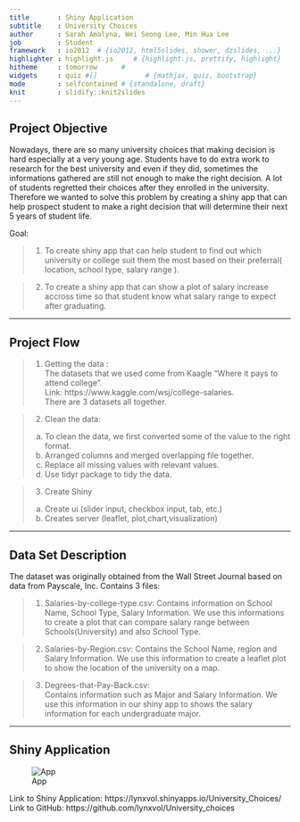 ```yaml
---
title       : Shiny Application
subtitle    : University Choices
author      : Sarah Amalyna, Wei Seong Lee, Min Hua Lee
job         : Student
framework   : io2012  # {io2012, html5slides, shower, dzslides, ...}
highlighter : highlight.js     # {highlight.js, prettify, highlight}
hitheme     : tomorrow      # 
widgets     : quiz #[]            # {mathjax, quiz, bootstrap}
mode        : selfcontained # {standalone, draft}
knit        : slidify::knit2slides
---
```

<!-- Limit image width and height -->
<style type='text/css'>
img {
    max-height: 504px;
    max-width: 867px;
}
</style>

<!-- Center image on slide -->
<script src="http://ajax.aspnetcdn.com/ajax/jQuery/jquery-1.7.min.js"></script>
<script type='text/javascript'>
$(function() {
    $("p:has(img)").addClass('centered');
});
</script>

## Project Objective

Nowadays, there are so many university choices that making decision is hard especially at a very young age. Students have to do extra work to research for the best university and even if they did, sometimes the informations gathered are still not enough to make the right decision. A lot of students regretted their choices after they enrolled in the university. Therefore we wanted to solve this problem by creating a shiny app that can help prospect student to make a right decision that will determine their next 5 years of student life.

Goal:

>1. To create shiny app that can help student to find out which university or college suit them the most based on their preferral( location, school type, salary range ).

>2. To create a shiny app that can show a plot of salary increase accross time so that student know what salary range to expect after graduating.



---


## Project Flow

>1. Getting the data :  
  The datasets that we used come from Kaagle "Where it pays to attend college".  
  Link: https://www.kaggle.com/wsj/college-salaries.  
  There are 3 datasets all together.
 
>2. Clean the data:  
  > a. To clean the data, we first converted some of the value to the right format.  
  > b. Arranged columns and merged overlapping file together.  
  > c. Replace all missing values with relevant values.  
  > d. Use tidyr package to tidy the data.

>3. Create Shiny  
> a. Create ui (slider input, checkbox input, tab, etc.)  
> b. Creates server (leaflet, plot,chart,visualization)


---

## Data Set Description

The dataset was originally obtained from the Wall Street Journal based on data from Payscale, Inc.
Contains 3 files:  

> 1. Salaries-by-college-type.csv: 
Contains information on School Name, School Type, Salary Information. We use this informations to     create a plot that can compare salary range between Schools(University) and also School Type.

> 2. Salaries-by-Region.csv: 
Contains the School Name, region and Salary Information. We use this information to create a leaflet plot to show the location of the university on a map. 

> 3. Degrees-that-Pay-Back.csv:  
Contains information such as Major and Salary Information. We use this information in our shiny app to shows the salary information for each undergraduate major.


---

## Shiny Application

![App](./Map.png)

Link to Shiny Application: https://lynxvol.shinyapps.io/University_Choices/  
Link to GitHub: https://github.com/lynxvol/University_choices  

